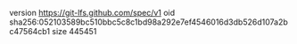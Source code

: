 version https://git-lfs.github.com/spec/v1
oid sha256:052103589bc510bbc5c8c1bd98a292e7ef4546016d3db526d107a2bc47564cb1
size 445451
